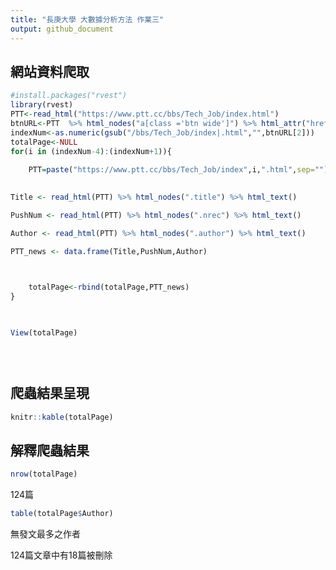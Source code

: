 ---
title: "長庚大學 大數據分析方法 作業三"
output: github_document
---


   

   

    

## 網站資料爬取
```{r}
#install.packages("rvest")
library(rvest)
PTT<-read_html("https://www.ptt.cc/bbs/Tech_Job/index.html")
btnURL<-PTT  %>% html_nodes("a[class ='btn wide']") %>% html_attr("href")
indexNum<-as.numeric(gsub("/bbs/Tech_Job/index|.html","",btnURL[2]))
totalPage<-NULL
for(i in (indexNum-4):(indexNum+1)){
   
    PTT=paste("https://www.ptt.cc/bbs/Tech_Job/index",i,".html",sep="")

    
Title <- read_html(PTT) %>% html_nodes(".title") %>% html_text() 

PushNum <- read_html(PTT) %>% html_nodes(".nrec") %>% html_text() 

Author <- read_html(PTT) %>% html_nodes(".author") %>% html_text() 

PTT_news <- data.frame(Title,PushNum,Author)


  
    totalPage<-rbind(totalPage,PTT_news)
}

  

View(totalPage)

    



```

## 爬蟲結果呈現
```{r}

knitr::kable(totalPage) 
```

## 解釋爬蟲結果 
```{r}
nrow(totalPage)


```

124篇

```{r}
table(totalPage$Author)
```
無發文最多之作者

124篇文章中有18篇被刪除


